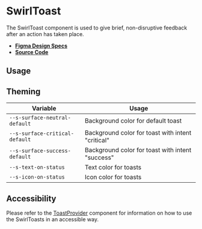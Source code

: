 
<Meta title="Components/SwirlToast" />

# SwirlToast

The SwirlToast component is used to give brief, non-disruptive feedback after an
action has taken place.

- **[Figma Design Specs](https://www.figma.com/file/iRHiAFsHxnzux8gQ9EjlZe/Flip-Components?node-id=2%3A47)**
- **[Source Code](https://github.com/flip-corp/swirl/tree/main/packages/swirl-components/src/components/swirl-toast)**

## Usage

<Canvas of={Stories.SwirlToast} sourceState="shown"></Canvas>

<Controls of={Stories.SwirlToast} />

## Theming

| Variable                       | Usage                                             |
| ------------------------------ | ------------------------------------------------- |
| `--s-surface-neutral-default`  | Background color for default toast                |
| `--s-surface-critical-default` | Background color for toast with intent "critical" |
| `--s-surface-success-default`  | Background color for toast with intent "success"  |
| `--s-text-on-status`           | Text color for toasts                             |
| `--s-icon-on-status`           | Icon color for toasts                             |

## Accessibility

Please refer to the
[ToastProvider](?path=/docs/components-swirltoastprovider--swirl-toast-provider)
component for information on how to use the SwirlToasts in an accessible way.
